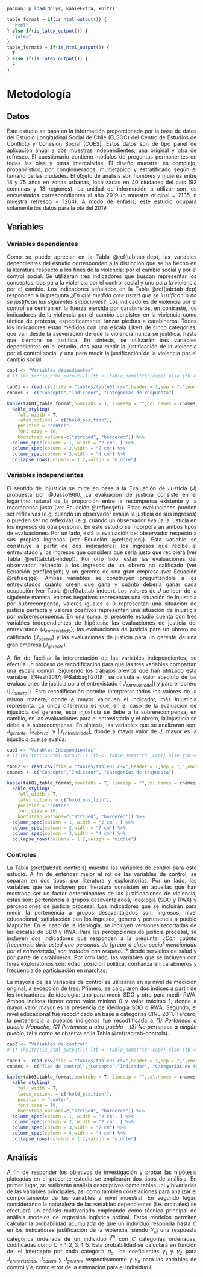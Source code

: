 ```r
pacman::p_load(dplyr, kableExtra, knitr)
```

```r
table_format = if(is_html_output()) {
  "html"
} else if(is_latex_output()) {
  "latex"
}
table_format2 = if(is_html_output()) {
  T
} else if(is_latex_output()) {
  F
}
```

# Metodología

## Datos

<div style="text-align: justify">

Este estudio se basa en la información proporcionada por la base de datos del Estudio Longitudinal Social de Chile (ELSOC) del Centro de Estudios de Conflicto y Cohesión Social (COES). Estos datos son de tipo panel de aplicación anual a dos muestras independientes, una original y otra de refresco. El cuestionario contiene módulos de preguntas permanentes en todas las olas y otras intercaladas. El diseño muestral es complejo, probabilístico, por conglomerados, multietápico y estratificado según el tamaño de las ciudades. El objeto de análisis son hombres y mujeres entre 18 y 75 años en zonas urbanas, localizadas en 40 ciudades del país (92 comunas y 13 regiones). La unidad de información a utilizar son los encuestados correspondientes al año 2019 (n muestra original = 2135, n muestra refresco = 1264). A modo de énfasis, este estudio ocupara solamente los datos para la ola del 2019.

## Variables

### Variables dependientes

<div style="text-align: justify">

Como se puede apreciar en la Tabla \@ref(tab:tab-dep), las variables dependientes del estudio corresponden a la distinción que se ha hecho en la literatura respecto a los fines de la violencia: por el cambio social y por el control social. Se utilizarán tres indicadores que buscan representar los conceptos, dos para la violencia por el control social y uno para la violencia por el cambio. Los indicadores señalados en la Tabla \@ref(tab:tab-dep) responden a la pregunta *¿En qué medida cree usted que se justifican o no se justifican las siguientes situaciones?*. Los indicadores de violencia por el control se centran en la fuerza ejercida por carabineros, en contraste, los indicadores de la violencia por el cambio consisten en la violencia como táctica de protesta, específicamente, lanzar piedras a carabineros. Todos los indicadores están medidos con una escala Likert de cinco categorías, que van desde la aseveración de que la violencia nunca se justifica, hasta que siempre se justifica. En síntesis, se utilizarán tres variables dependientes en el estudio, dos para medir la justificación de la violencia por el control social y una para medir la justificación de la violencia por el cambio social.

```r
cap1 <- "Variables dependientes"
# if (knitr::is_html_output()) {tb <- table_nums("tb",cap)} else {tb <- cap}
```

```r
tab01 <- read.csv(file = "tables/table01.csv",header = 1,sep = ";",encoding = "UTF-8")
cnames <- c("Concepto","Indicador", "Categorías de respuesta")

kable(tab01,table_format,booktabs = T, linesep = "",col.names = cnames, caption = cap1) %>%
  kable_styling(
    full_width = T,
    latex_options = c("hold_position"),
    position = "center",
    font_size = 10,
    bootstrap_options=c("striped", "bordered")) %>%
  column_spec(column = 1, width = "2 cm", ) %>%
  column_spec(column = 2,width = "7 cm") %>%
  column_spec(column = 3,width = "4 cm") %>%
  collapse_rows(columns = 1:2,valign = "middle")
```

\begin{center}
<font size="1"> Fuente: Elaboración propia. </font>
\end{center}

### Variables independientes

<div style="text-align: justify">

El sentido de injusticia se mide en base a la Evaluación de Justicia ($J$) propuesta por @Jasso1980. La evaluación de justicia consiste en el logaritmo natural de la proporción entre la recompensa existente y la recompensa justa (ver Ecuación \@ref(eq:jef)). Estas evaluaciones pueden ser reflexivas (e.g. cuando un observador evalúa la justicia de sus ingresos) o pueden ser no reflexivas (e.g. cuando un observador evalúa la justicia en los ingresos de otra persona). En este estudio se incorporarán ambos tipos de evaluaciones. Por un lado, está la evaluación del observador respecto a sus propios ingresos (ver Ecuación \@ref(eq:jen)). Esta variable se construye a partir de dos indicadores: los ingresos que recibe el entrevistado y los ingresos que considera que sería justo que recibiera (ver Tabla \@ref(tab:tab-indep)). Por otro lado, están las evaluaciones del observador respecto a los ingresos de un obrero no calificado (ver Ecuación \@ref(eq:job) y un gerente de una gran empresa (ver Ecuación \@ref(eq:jge). Ambas variables se construyen preguntándole a los entrevistados cuánto creen que gana y cuánto debería ganar cada ocupación (ver Tabla \@ref(tab:tab-indep)). Los valores de $J$ se leen de la siguiente manera: valores negativos representan una situación de injusticia por subrecompensa, valores iguales a 0 representan una situación de justicia perfecta y valores positivos representan una situación de injusticia por sobrerecompensa. En una suma, el presente estudio cuenta con tres variables independientes de hipótesis: las evaluaciones de justicia del entrevistado ($J_{entrevistado}$), las evaluaciones de justicia para un obrero no calificado ($J_{obrero}$) y las evaluaciones de justicia para un gerente de una gran empresa ($J_{gerente}$).



\begin{equation}
  J_{entrevistado}=ln(\frac{\text{Ingresos Reales}}{\text{Ingresos Justos}}) 
  (\#eq:jen)
\end{equation}

\begin{equation}
  J_{obrero}=ln(\frac{\text{Ingresos Reales}}{\text{Ingresos Justos}}) 
  (\#eq:job)
\end{equation}

\begin{equation}
  J_{gerente}=ln(\frac{\text{Ingresos Reales}}{\text{Ingresos Justos}}) 
  (\#eq:jge)
\end{equation}

<div style="text-align: justify">

A fin de facilitar la interpretación de las variables independientes, se efectúa un proceso de recodificación para que las tres variables compartan una escala común. Siguiendo los trabajos previos que han utilizado esta variable [@Resh2017; @Sabbagh2018], se calcula el valor absoluto de las evaluaciones de justicia para el entrevistado ($|J_{entrevistado}|$) y para el obrero ($|J_{obrero}|$). Esta recodificación permite interpretar todos los valores de la misma manera, donde a mayor valor en el indicador, más injusticia representa. La única diferencia es que, en el caso de la evaluación de injusticia del gerente, esta injusticia se debe a la sobrerecompensa, en cambio, en las evaluaciones para el entrevistado y el obrero, la injusticia se debe a la subrecompensa. En síntesis, las variables que se analizarán son: $J_{gerente}$, $|J_{obrero}|$ y $|J_{entrevistado}|$, donde a mayor valor de $J$, mayor es la injusticia que se evalúa.

```r
cap2 <- "Varables Independientes"
# if (knitr::is_html_output()) {tb <- table_nums("tb",cap)} else {tb <- cap}
```

```r
tab02 <- read.csv(file = "tables/table02.csv",header = 1,sep = ";",encoding = "UTF-8")
cnames <- c("Concepto","Indicador", "Categorías de respuesta")

kable(tab02,table_format,booktabs = T, linesep = "",col.names = cnames, caption = cap2) %>%
  kable_styling(
    full_width = T,
    latex_options = c("hold_position"),
    position = "center",
    font_size = 10,
    bootstrap_options=c("striped", "bordered")) %>%
  column_spec(column = 1, width = "2 cm", ) %>%
  column_spec(column = 2,width = "7 cm") %>%
  column_spec(column = 3,width = "4 cm") %>%
  collapse_rows(columns = 1:2,valign = "middle")
```

\begin{center}
<font size="1"> Fuente: Elaboración propia. </font>
\end{center}

### Controles

<div style="text-align: justify">

La Tabla \@ref(tab:tab-controls) muestra las variables de control para este estudio. A fin de entender mejor el rol de las variables de control, se separan en dos tipos: por literatura y exploratorias. Por un lado, las variables que se incluyen por literatura consisten en aquellas que han mostrado ser un factor determinantes de las justificaciones de violencia, estas son: pertenencia a grupos desaventajados, ideología (SDO y RWA) y percepciones de justicia procesal. Los indicadores que se incluirán para medir la pertenencia a grupos desaventajados son: ingresos, nivel educacional, satisfacción con los ingresos, genero y pertenencia a pueblo Mapuche. En el caso de la ideología, se incluyen versiones recortadas de las escalas de SDO y RWA. Para las percepciones de justicia procesal, se incluyen dos indicadores que responden a la pregunta: *¿Con cuánta frecuencia diría usted que personas de [grupo o clase social mencionado por el entrevistado] son tratadas con respeto…?* desde servicios de salud y por parte de carabineros. Por otro lado, las variables que se incluyen con fines exploratorios son: edad, posición política, confianza en carabineros y frecuencia de participación en marchas.

<div style="text-align: justify">

La mayoría de las variables de control se utilizarán en su nivel de medición original, a excepción de tres. Primero, se calcularon dos indices a partir de los indicadores de ideología: uno para medir SDO y otro para medir RWA. Ambos indices tienen como valor mínimo 0 y valor máximo 1, donde a mayor valor mayor es la presencia de ideología SDO o RWA. Segundo, el nivel educacional fue recodificado en base a categorías CINE 2011. Tercero, la pertenencia a pueblos indigenas fue recodfificada a _(1) Pertenece a pueblo Mapuche, (2) Pertenece a otro pueblo - (3) No pertenece a ningún pueblo_, tal y como se observa en la Tabla \@ref(tab:tab-controls).

```r
cap3 <- "Variables de control"
# if (knitr::is_html_output()) {tb <- table_nums("tb",cap)} else {tb <- cap}
```

```r
tab03 <- read.csv(file = "tables/table03.csv",header = 1,sep = ";",encoding = "UTF-8")
cnames <- c("Tipo de control","Concepto","Indicador", "Categorías de respuesta")

kable(tab03,table_format,booktabs = T, linesep = "",col.names = cnames, caption = cap3) %>%
  kable_styling(
    full_width = T,
    latex_options = c("hold_position"),
    position = "center",
    font_size = 10,
    bootstrap_options=c("striped", "bordered")) %>%
  column_spec(column = 1, width = "2 cm", ) %>%
  column_spec(column = 2, width = "2 cm", ) %>%
  column_spec(column = 3,width = "7 cm") %>%
  column_spec(column = 4,width = "4 cm") %>%
  collapse_rows(columns = 1:2,valign = "middle")
```

\begin{center}
<font size="1"> Fuente: Elaboración propia. </font>
\end{center}


## Análisis

<div style="text-align: justify">

A fin de responder los objetivos de investigación y probar las hipótesis plateadas en el presente estudio se emplearán dos tipos de análisis. En primer lugar, se realizarán análisis descriptivos como tablas uni y bivariadas de las variables principales, asi como también correlaciones para analizar el comportamiento de las variables a nivel muestral. En segundo lugar, considerando la naturaleza de las variables dependientes (i.e. ordinales) se efectuará un análisis multivariado empleando como técnica principal de análisis modelos de regresión logística ordinal.  Estos modelos permiten calcular la probabilidad acumulada de que un individuo responda hasta $C$ en los indicadores justificación de la violencia, siendo $Y_{ci}$ una respuesta categórica ordenada de un individuo $i^{th}$ con $C$ categorías ordenadas, codificadas como $C = 1,2,3,4,5$. Esta probabilidad se calculará en función de: el intercepto por cada categoría $a_c$, los coeficientes $\gamma_1$ y $\gamma_2$ para $J_{entrevistado}$, $J_{obrero}$ y $J_{gerente}$ respectivamente y $\gamma_n$ para las variables de control y $e_{i}$ como error de la estimación para el individuo $i$.


\pagebreak
